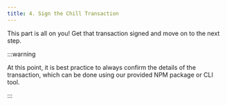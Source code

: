 ```yaml
---
title: 4. Sign the Chill Transaction
---
```


This part is all on you! Get that transaction signed and move on to the next step.

:::warning

At this point, it is best practice to always confirm the details of the transaction, which can be done using our provided NPM package or CLI tool.

:::
